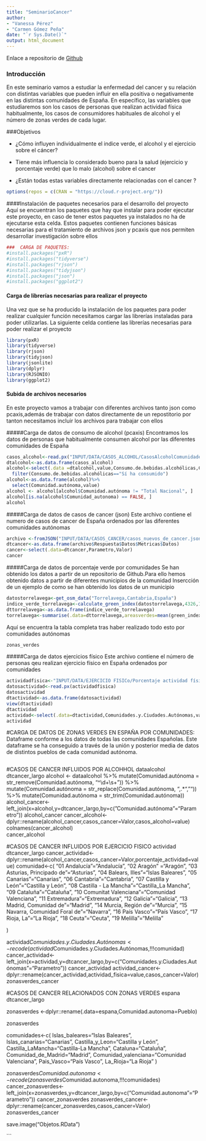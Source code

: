 ```yaml
---
title: "SeminarioCancer"
author: 
- "Vanessa Pérez"
- "Carmen Gómez Peña"
date: "`r Sys.Date()`"
output: html_document
---
```


Enlace a repositorio de [Github](https://github.com/vpp1004/SEMINARIO_FUENTES)



### Introducción
En este seminario vamos a estudiar la enfermedad del cancer y su relación con distintas variables que pueden influir en ella positiva o negativamente en las distintas comunidades de España.
En específico, las variables que estudiaremos son los casos de personas que realizan actividad física habitualmente, los casos de consumidores habituales de alcohol y el número de zonas verdes de cada lugar.




###Objetivos 

* ¿Cómo influyen individualmente el indice verde, el alcohol y el ejercicio sobre el cáncer?

* Tiene más influencia lo considerado bueno para la salud (ejercicio y porcentaje verde) que lo malo (alcohol) sobre el cancer 
* ¿Están todas estas variables directamente relacionadas con el cancer ?


```r

options(repos = c(CRAN = "https://cloud.r-project.org/"))
```
####Instalación de paquetes necesarios para el desarrollo del proyecto 
Aquí se encuentran los paquetes que hay que instalar para poder ejecutar este proyecto, en caso de tener estos paquetes ya instalados no ha de ejecutarse esta celda. 
Estos paquetes contienen funciones básicas necesarias para el tratamiento de archivos json y pcaxis que nos permiten desarrollar investigación sobre ellos 

```r
###  CARGA DE PAQUETES:
#install.packages("pxR")
#install.packages("tidyverse")
#install.packages("rjson")
#install.packages("tidyjson")
#install.packages("json")
#install.packages("ggplot2")
```


#### Carga de librerías necesarias para realizar el proyecto 

Una vez que se ha producido la instalación de los paquetes para poder realizar cualquier función necesitamos cargar las librerías instaladas para poder utilizarlas. La siguiente celda contiene las librerías necesarias para poder realizar el proyecto 
```r
library(pxR)
library(tidyverse)
library(rjson)
library(tidyjson)
library(jsonlite)
library(dplyr)
library(RJSONIO)
library(ggplot2)
```

#### Subida de archivos necesarios 
En este proyecto vamos a trabajar con diferentes archivos tanto json como pcaxis,además de trabajar con datos directamente de un repostitorio por tanton necesitamos incluir los archivos para trabajar con ellos 

#####Carga de datos de consumo de alcohol (pcaxis)
Encontramos los datos de personas que habitualmente consumen alcohol por las diferentes comunidades de España 
```r
casos_alcohol<-read.px("INPUT/DATA/CASOS_ALCOHOL/CasosAlcoholComunidades.px")
dtalcohol<-as.data.frame(casos_alcohol)
alcohol<-select(.data =dtalcohol,value,Consumo.de.bebidas.alcohólicas,Comunidad.autónoma) %>%
  filter(Consumo.de.bebidas.alcohólicas=="Sí ha consumido")
alcohol<-as.data.frame(alcohol)%>%
  select(Comunidad.autónoma,value)
alcohol <- alcohol[alcohol$Comunidad.autónoma != "Total Nacional", ]
alcohol[is.na(alcohol$Comunidad_autonoma) == FALSE, ]
alcohol
```
#####Carga de datos de casos de cancer (json)
Este archivo contiene el numero de casos de cancer de España ordenados por las diferentes comunidades autónomas 

```r
archivo <-fromJSON("INPUT/DATA/CASOS_CANCER/casos_nuevos_de_cancer.json")
dtcancer<-as.data.frame(archivo$Respuesta$Datos$Metricas$Datos)
cancer<-select(.data=dtcancer,Parametro,Valor)
cancer
```

#####Carga de datos de porcentaje verde  por comunidades
Se han obtenido los datos a partir de un repositorio de Github.Para ello hemos obtenido datos a partir de diferentes municipios de la comunidad 
Insercción de un ejemplo de como se han obtenido los datos de un municipio

```r
datostorrelavega<-get_osm_data("Torrelavega,Cantabria,España")
indice_verde_torrelavega<-calculate_green_index(datostorrelavega,4326,100)
dttorrelavega<-as.data.frame(indice_verde_torrelavega)
torrelavega<-summarise(.data=dttorrelavega,areasverdes=mean(green_index_green_area,na.rm=TRUE),arboles=mean(green_index_tree,na.rm=TRUE),porcentajeverde=mean(green_index,na.rm=TRUE))

```
Aquí se encuentra la tabla completa tras haber realizado todo esto por comunidades autónomas 
```r
zonas_verdes
```



#####Carga de datos ejercicios físico
Este archivo contiene el número de personas qeu realizan ejercicio físico en España ordenados por comunidades 
```r
actividadfisica<-"INPUT/DATA/EJERCICIO FISICo/Porcentaje actividad física por comunidad.px"
datosactividad<-read.px(actividadfisica)
datosactividad
dtactividad<-as.data.frame(datosactividad)
view(dtactividad)
dtactividad
actividad<-select(.data=dtactividad,Comunidades.y.Ciudades.Autónomas,value)
actividad
```


#CARGA DE DATOS DE ZONAS VERDES EN ESPAÑA POR COMUNIDADES:
Dataframe conforme a los datos de todas las comunidades Españolas. Este dataframe se ha conseguido a través de la unión y posterior media de datos de distintos pueblos de cada comunidad autónoma.
```r

```


#CASOS DE CANCER INFLUIDOS POR ALCOHHOL
dataalcohol
dtcancer_largo
alcohol <- dataalcohol %>%
  mutate(Comunidad.autónoma = str_remove(Comunidad.autónoma, "^\\d+\\s+")) %>%
  mutate(Comunidad.autónoma = str_replace(Comunidad.autónoma, ",.*", "")) %>% 
  mutate(Comunidad.autónoma = str_trim(Comunidad.autónoma))
alcohol_cancer<-left_join(x=alcohol,y=dtcancer_largo,by=c("Comunidad.autónoma"="Parametro"))
alcohol_cancer
cancer_alcohol<-dplyr::rename(alcohol_cancer,casos_cancer=Valor,casos_alcohol=value)
colnames(cancer_alcohol)  
cancer_alcohol


#CASOS DE CANCER INFLUIDOS POR EJERCICIO FISICO 
actividad
dtcancer_largo
cancer_actividad<-dplyr::rename(alcohol_cancer,casos_cancer=Valor,porcentaje_actividad=value)
comunidad<-c(
  "01 Andalucía"="Andalucía",
  "02 Aragón" ="Aragón",
  "03 Asturias, Principado de"="Asturias",
  "04 Balears, Illes"="Islas Baleares",
  "05 Canarias"="Canarias",
  "06 Cantabria"="Cantabria",
  "07 Castilla y León"="Castilla y León",
  "08 Castilla - La Mancha"="Castilla_La Mancha",
  "09 Cataluña"="Cataluña",
  "10 Comunitat Valenciana"="Comunidad Valenciana",
  "11 Extremadura"="Extremadura",
  "12 Galicia"="Galicia",
  "13 Madrid, Comunidad de"="Madrid",
  "14 Murcia, Región de"="Murcia",
  "15 Navarra, Comunidad Foral de"="Navarra",
  "16 País Vasco"="País Vasco",
  "17 Rioja, La"="La Rioja",
  "18 Ceuta"="Ceuta",
  "19 Melilla"="Melilla"
  
  
)

actividad$Comunidades.y.Ciudades.Autónomas<-recode(actividad$Comunidades.y.Ciudades.Autónomas,!!!comunidad)
cancer_actividad<-left_join(x=actividad,y=dtcancer_largo,by=c("Comunidades.y.Ciudades.Autónomas"="Parametro"))
cancer_actividad
actividad_cancer<-dplyr::rename(cancer_actividad,actividad_fisica=value,casos_cancer=Valor)
zonasverdes_cancer

#CASOS DE CANCER RELACIONADOS CON ZONAS VERDES 
espana
dtcancer_largo

zonasverdes <-dplyr::rename(.data=espana,Comunidad.autonoma=Pueblo)
 
zonasverdes


comunidades<-c(
  Islas_baleares="Islas Baleares",
  Islas_canarias="Canarias",
  Castilla_y_Leon="Castilla y León",
  Castilla_LaMancha="Castilla-La Mancha",
  Cataluna="Cataluña",
  Comunidad_de_Madrid="Madrid",
  Comunidad_valenciana="Comunidad Valenciana",
  Pais_Vasco="País Vasco",
  La_Rioja="La Rioja"
)

zonasverdes$Comunidad.autonoma<-recode(zonasverdes$Comunidad.autonoma,!!!comunidades)
cancer_zonasverdes<-left_join(x=zonasverdes,y=dtcancer_largo,by=c("Comunidad.autonoma"="Parametro"))
cancer_zonasverdes
zonasverdes_cancer<-dplyr::rename(cancer_zonasverdes,casos_cancer=Valor)
zonasverdes_cancer


save.image("Objetos.RData")



```